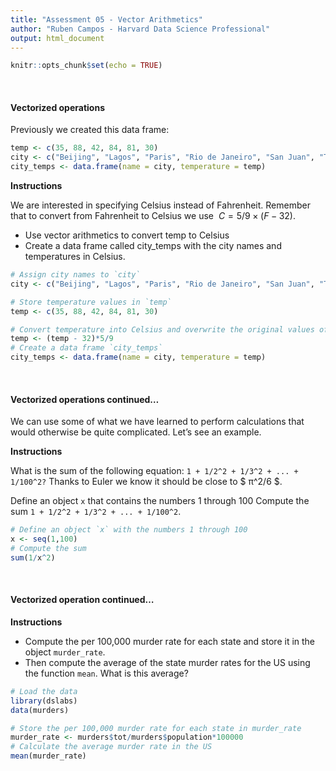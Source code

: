 ```yaml
---
title: "Assessment 05 - Vector Arithmetics"
author: "Ruben Campos - Harvard Data Science Professional"
output: html_document
---
```


```r
knitr::opts_chunk$set(echo = TRUE)
```
<br/>

#### **Vectorized operations**

Previously we created this data frame:

```r
temp <- c(35, 88, 42, 84, 81, 30)
city <- c("Beijing", "Lagos", "Paris", "Rio de Janeiro", "San Juan", "Toronto")
city_temps <- data.frame(name = city, temperature = temp)
```
**Instructions**

We are interested in specifying Celsius instead of Fahrenheit. Remember that to convert from Fahrenheit to Celsius we use $\ C=5/9×(F−32)$.

- Use vector arithmetics to convert temp to Celsius
- Create a data frame called city_temps with the city names and temperatures in Celsius.

```r
# Assign city names to `city` 
city <- c("Beijing", "Lagos", "Paris", "Rio de Janeiro", "San Juan", "Toronto")

# Store temperature values in `temp`
temp <- c(35, 88, 42, 84, 81, 30)

# Convert temperature into Celsius and overwrite the original values of 'temp' with these Celsius values
temp <- (temp - 32)*5/9
# Create a data frame `city_temps` 
city_temps <- data.frame(name = city, temperature = temp)
```

<br/>

#### **Vectorized operations continued...**

We can use some of what we have learned to perform calculations that would otherwise be quite complicated. Let's see an example.

**Instructions**

What is the sum of the following equation: ```1 + 1/2^2 + 1/3^2 + ... + 1/100^2?``` Thanks to Euler we know it should be close to $\ π^2/6 $.

Define an object ```x``` that contains the numbers 1 through 100
Compute the sum ```1 + 1/2^2 + 1/3^2 + ... + 1/100^2```.

```r
# Define an object `x` with the numbers 1 through 100
x <- seq(1,100)
# Compute the sum 
sum(1/x^2)
```

<br/>

#### **Vectorized operation continued...**

**Instructions**

- Compute the per 100,000 murder rate for each state and store it in the object ```murder_rate```.
- Then compute the average of the state murder rates for the US using the function ```mean```. What is this average?

```r
# Load the data
library(dslabs)
data(murders)

# Store the per 100,000 murder rate for each state in murder_rate
murder_rate <- murders$tot/murders$population*100000
# Calculate the average murder rate in the US 
mean(murder_rate)
```

